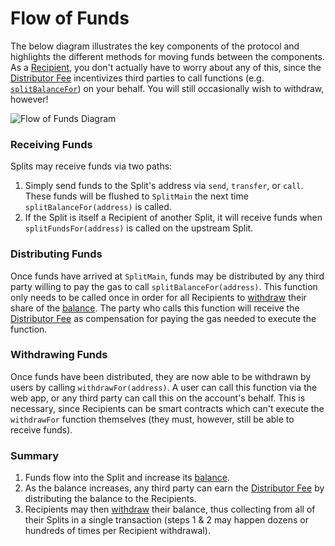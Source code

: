 # Flow of Funds

The below diagram illustrates the key components of the protocol and highlights
the different methods for moving funds between the components. As a
[Recipient](/core-concepts#recipient), you don't actually have to worry about
any of this, since the [Distributor Fee](/core-concepts#distributor-fee)
incentivizes third parties to call functions (e.g.
[`splitBalanceFor`](/smartcontracts/overview#splitbalanceforaddress)) on your
behalf. You will still occasionally wish to withdraw, however!

![Flow of Funds Diagram](/flow-of-funds.svg)

### Receiving Funds

Splits may receive funds via two paths:

1. Simply send funds to the Split's address via `send`, `transfer`, or `call`.
   These funds will be flushed to `SplitMain` the next time
   `splitBalanceFor(address)` is called.
1. If the Split is itself a Recipient of another Split, it will receive funds
   when `splitFundsFor(address)` is called on the upstream Split.

### Distributing Funds

Once funds have arrived at `SplitMain`, funds may be distributed by any third
party willing to pay the gas to call `splitBalanceFor(address)`. This function
only needs to be called once in order for all Recipients to
[withdraw](/core-concepts#withdraw) their share of the
[balance](/core-concepts#balance). The party who calls this function will
receive the [Distributor Fee](/core-concepts#distributor-fee) as compensation
for paying the gas needed to execute the function.

### Withdrawing Funds

Once funds have been distributed, they are now able to be withdrawn by users by
calling `withdrawFor(address)`. A user can call this function via the web app,
or any third party can call this on the account's behalf. This is necessary,
since Recipients can be smart contracts which can't execute the `withdrawFor`
function themselves (they must, however, still be able to receive funds).

### Summary

1. Funds flow into the Split and increase its [balance](/core-concepts#balance).
2. As the balance increases, any third party can earn the
   [Distributor Fee](/core-concepts#distributor-fee) by distributing the balance
   to the Recipients.
3. Recipients may then [withdraw](/core-concepts#withdraw) their balance, thus
   collecting from all of their Splits in a single transaction (steps 1 & 2 may
   happen dozens or hundreds of times per Recipient withdrawal).
